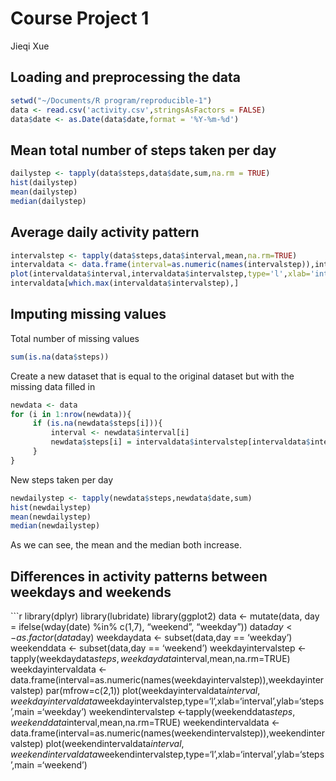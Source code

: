 # Course Project 1
Jieqi Xue

## Loading and preprocessing the data
```r
setwd("~/Documents/R program/reproducible-1")
data <- read.csv('activity.csv',stringsAsFactors = FALSE)
data$date <- as.Date(data$date,format = '%Y-%m-%d')
```
## Mean total number of steps taken per day
```r
dailystep <- tapply(data$steps,data$date,sum,na.rm = TRUE)
hist(dailystep)
mean(dailystep)
median(dailystep)
```
## Average daily activity pattern
```r
intervalstep <- tapply(data$steps,data$interval,mean,na.rm=TRUE)
intervaldata <- data.frame(interval=as.numeric(names(intervalstep)),intervalstep)
plot(intervaldata$interval,intervaldata$intervalstep,type='l',xlab='interval',ylab='steps')
intervaldata[which.max(intervaldata$intervalstep),]
```
## Imputing missing values

Total number of missing values
```r
sum(is.na(data$steps))
```
Create a new dataset that is equal to the original dataset but with the missing data filled in
```r
newdata <- data
for (i in 1:nrow(newdata)){
     if (is.na(newdata$steps[i])){
         interval <- newdata$interval[i]
         newdata$steps[i] = intervaldata$intervalstep[intervaldata$interval == interval]
     }
}
```
New steps taken per day
```r
newdailystep <- tapply(newdata$steps,newdata$date,sum)
hist(newdailystep)
mean(newdailystep)
median(newdailystep)
```
As we can see, the mean and the median both increase.

## Differences in activity patterns between weekdays and weekends
```r
library(dplyr)
library(lubridate)
library(ggplot2)
data <- mutate(data, day = ifelse(wday(date) %in% c(1,7), "weekend", "weekday"))
data$day <- as.factor(data$day)
weekdaydata <- subset(data,day == 'weekday')
weekenddata <- subset(data,day == 'weekend')
weekdayintervalstep <-tapply(weekdaydata$steps,weekdaydata$interval,mean,na.rm=TRUE)
weekdayintervaldata <-data.frame(interval=as.numeric(names(weekdayintervalstep)),weekdayintervalstep)
par(mfrow=c(2,1))
plot(weekdayintervaldata$interval,weekdayintervaldata$weekdayintervalstep,type='l',xlab='interval',ylab='steps',main ='weekday')
weekendintervalstep <-tapply(weekenddata$steps,weekenddata$interval,mean,na.rm=TRUE)
weekendintervaldata <-data.frame(interval=as.numeric(names(weekendintervalstep)),weekendintervalstep)
plot(weekendintervaldata$interval,weekendintervaldata$weekendintervalstep,type='l',xlab='interval',ylab='steps',main ='weekend')
